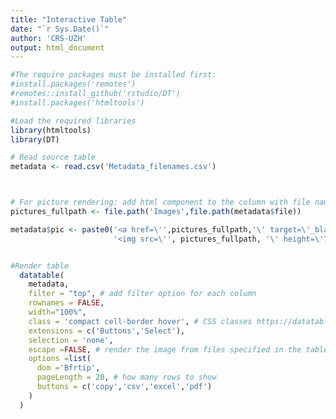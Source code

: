 ```yaml
---
title: "Interactive Table"
date: "`r Sys.Date()`"
author: 'CRS-UZH'
output: html_document
---
```



```r
#The require packages must be installed first:
#install.packages('remotes')
#remotes::install_github('rstudio/DT')  
#install.packages('htmltools')

#Load the required libraries
library(htmltools)
library(DT) 

# Read source table 
metadata <- read.csv('Metadata_filenames.csv')



# For picture rendering: add html component to the column with file names
pictures_fullpath <- file.path('Images',file.path(metadata$file))

metadata$pic <- paste0('<a href=\'',pictures_fullpath,'\' target=\'_blank\'>',# hyperlink to redirect when clicking on the image 
                       '<img src=\'', pictures_fullpath, '\' height=\'70\' alt=\'Image\'','/></a>')


#Render table 
  datatable(
    metadata,  
    filter = "top", # add filter option for each column
    rownames = FALSE, 
    width="100%",
    class = 'compact cell-border hover', # CSS classes https://datatables.net/manual/styling/classes
    extensions = c('Buttons','Select'),
    selection = 'none',
    escape =FALSE, # render the image from files specified in the table cells with html code
    options =list(
      dom ='Bfrtip', 
      pageLength = 20, # how many rows to show 
      buttons = c('copy','csv','excel','pdf')
    )
  )
 

```


